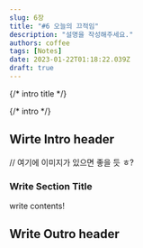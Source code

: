 ```yaml
---
slug: 6장
title: "#6 오늘의 끄적임"
description: "설명을 작성해주세요."
authors: coffee
tags: [Notes]
date: 2023-01-22T01:18:22.039Z
draft: true
---
```


{/* intro title */}

<!--truncate-->

{/* intro */}

## Wirte Intro header

// 여기에 이미지가 있으면 좋을 듯 ㅎ?

### Write Section Title

write contents!

## Write Outro header

